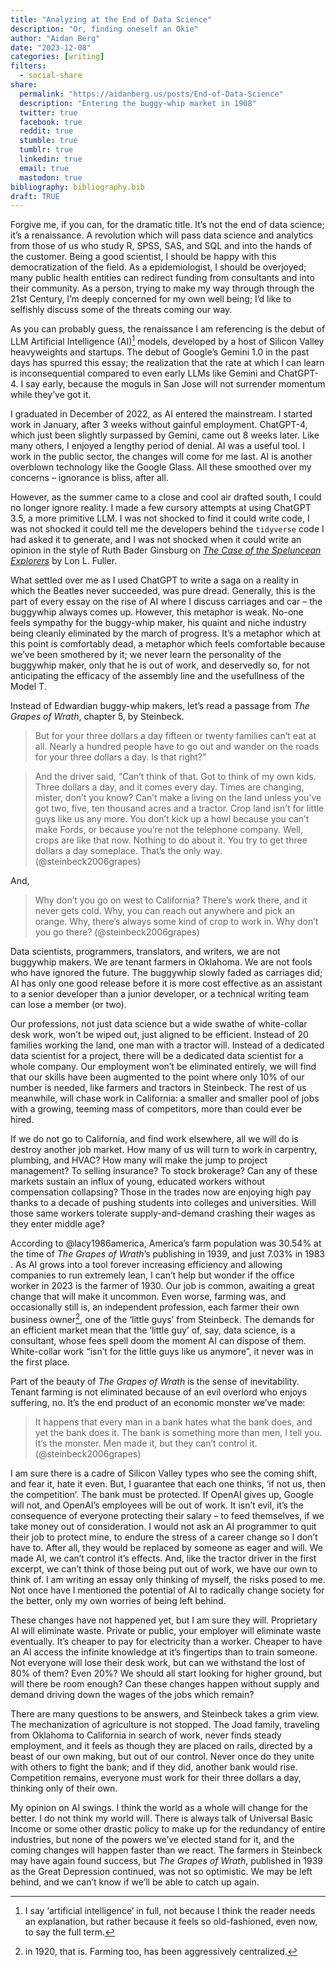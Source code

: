 ```yaml
---
title: "Analyzing at the End of Data Science"
description: "Or, finding oneself an Okie"
author: "Aidan Berg"
date: "2023-12-08"
categories: [writing]
filters:
  - social-share
share:
  permalink: "https://aidanberg.us/posts/End-of-Data-Science"
  description: "Entering the buggy-whip market in 1908"
  twitter: true
  facebook: true
  reddit: true
  stumble: true
  tumblr: true
  linkedin: true
  email: true
  mastodon: true
bibliography: bibliography.bib
draft: TRUE
---
```


Forgive me, if you can, for the dramatic title. It's not the end of data science; it's a renaissance. A revolution which will pass data science and analytics from those of us who study R, SPSS, SAS, and SQL and into the hands of the customer. Being a good scientist, I should be happy with this democratization of the field. As a epidemiologist, I should be overjoyed; many public health entities can redirect funding from consultants and into their community. As a person, trying to make my way through through the 21st Century, I'm deeply concerned for my own well being; I'd like to selfishly discuss some of the threats coming our way.

As you can probably guess, the renaissance I am referencing is the debut of LLM Artificial Intelligence (AI)[^1] models, developed by a host of Silicon Valley heavyweights and startups. The debut of Google's Gemini 1.0 in the past days has spurred this essay; the realization that the rate at which I can learn is inconsequential compared to even early LLMs like Gemini and ChatGPT-4. I say early, because the moguls in San Jose will not surrender momentum while they've got it.

[^1]: I say 'artificial intelligence' in full, not because I think the reader needs an explanation, but rather because it feels so old-fashioned, even now, to say the full term.

I graduated in December of 2022, as AI entered the mainstream. I started work in January, after 3 weeks without gainful employment. ChatGPT-4, which just been slightly surpassed by Gemini, came out 8 weeks later. Like many others, I enjoyed a lengthy period of denial. AI was a useful tool. I work in the public sector, the changes will come for me last. AI is another overblown technology like the Google Glass. All these smoothed over my concerns -- ignorance is bliss, after all.

However, as the summer came to a close and cool air drafted south, I could no longer ignore reality. I made a few cursory attempts at using ChatGPT 3.5, a more primitive LLM. I was not shocked to find it could write code, I was not shocked it could tell me the developers behind the `tidyverse` code I had asked it to generate, and I was not shocked when it could write an opinion in the style of Ruth Bader Ginsburg on [*The Case of the Speluncean Explorers*](https://pennstatelaw.psu.edu/_file/TheCaseOfTheSpelunceanExplorers.pdf) by Lon L. Fuller.

What settled over me as I used ChatGPT to write a saga on a reality in which the Beatles never succeeded, was pure dread. Generally, this is the part of every essay on the rise of AI where I discuss carriages and car -- the buggywhip always comes up. However, this metaphor is weak. No-one feels sympathy for the buggy-whip maker, his quaint and niche industry being cleanly eliminated by the march of progress. It's a metaphor which at this point is comfortably dead, a metaphor which feels comfortable because we've been smothered by it; we never learn the personality of the buggywhip maker, only that he is out of work, and deservedly so, for not anticipating the efficacy of the assembly line and the usefullness of the Model T.

Instead of Edwardian buggy-whip makers, let's read a passage from *The Grapes of Wrath*, chapter 5, by Steinbeck.

> But for your three dollars a day fifteen or twenty families can't eat at all. Nearly a hundred people have to go out and wander on the roads for your three dollars a day. Is that right?"

> And the driver said, "Can't think of that. Got to think of my own kids. Three dollars a day, and it comes every day. Times are changing, mister, don't you know? Can't make a living on the land unless you've got two, five, ten thousand acres and a tractor. Crop land isn't for little guys like us any more. You don't kick up a howl because you can't make Fords, or because you're not the telephone company. Well, crops are like that now. Nothing to do about it. You try to get three dollars a day someplace. That's the only way. (@steinbeck2006grapes)

And,

> Why don't you go on west to California? There's work there, and it never gets cold. Why, you can reach out anywhere and pick an orange. Why, there's always some kind of crop to work in. Why don't you go there? (@steinbeck2006grapes)

Data scientists, programmers, translators, and writers, we are not buggywhip makers. We are tenant farmers in Oklahoma. We are not fools who have ignored the future. The buggywhip slowly faded as carriages did; AI has only one good release before it is more cost effective as an assistant to a senior developer than a junior developer, or a technical writing team can lose a member (or two).

Our professions, not just data science but a wide swathe of white-collar desk work, won't be wiped out, just aligned to be efficient. Instead of 20 families working the land, one man with a tractor will. Instead of a dedicated data scientist for a project, there will be a dedicated data scientist for a whole company. Our employment won't be eliminated entirely, we will find that our skills have been augmented to the point where only 10% of our number is needed, like farmers and tractors in Steinbeck. The rest of us meanwhile, will chase work in California: a smaller and smaller pool of jobs with a growing, teeming mass of competitors, more than could ever be hired.

If we do not go to California, and find work elsewhere, all we will do is destroy another job market. How many of us will turn to work in carpentry, plumbing, and HVAC? How many will make the jump to project management? To selling insurance? To stock brokerage? Can any of these markets sustain an influx of young, educated workers without compensation collapsing? Those in the trades now are enjoying high pay thanks to a decade of pushing students into colleges and universities. Will those same workers tolerate supply-and-demand crashing their wages as they enter middle age?

According to @lacy1986america, America's farm population was 30.54% at the time of *The Grapes of Wrath*'s publishing in 1939, and just 7.03% in 1983 . As AI grows into a tool forever increasing efficiency and allowing companies to run extremely lean, I can't help but wonder if the office worker in 2023 is the farmer of 1930. Our job is common, awaiting a great change that will make it uncommon. Even worse, farming was, and occasionally still is, an independent profession, each farmer their own business owner[^3], one of the 'little guys' from Steinbeck. The demands for an efficient market mean that the 'little guy' of, say, data science, is a consultant, whose fees spell doom the moment AI can dispose of them. White-collar work "isn't for the little guys like us anymore", it never was in the first place.

[^3]: in 1920, that is. Farming too, has been aggressively centralized.

Part of the beauty of *The Grapes of Wrath* is the sense of inevitability. Tenant farming is not eliminated because of an evil overlord who enjoys suffering, no. It's the end product of an economic monster we've made:

> It happens that every man in a bank hates what the bank does, and yet the bank does it. The bank is something more than men, I tell you. It's the monster. Men made it, but they can't control it. (@steinbeck2006grapes)

I am sure there is a cadre of Silicon Valley types who see the coming shift, and fear it, hate it even. But, I guarantee that each one thinks, 'if not us, then the competition'. The bank must be protected. If OpenAI gives up, Google will not, and OpenAI's employees will be out of work. It isn't evil, it's the consequence of everyone protecting their salary -- to feed themselves, if we take money out of consideration. I would not ask an AI programmer to quit their job to protect mine, to endure the stress of a career change so I don't have to. After all, they would be replaced by someone as eager and will. We made AI, we can't control it's effects. And, like the tractor driver in the first excerpt, we can't think of those being put out of work, we have our own to think of. I am writing an essay only thinking of myself, the risks posed to me. Not once have I mentioned the potential of AI to radically change society for the better, only my own worries of being left behind.

These changes have not happened yet, but I am sure they will. Proprietary AI will eliminate waste. Private or public, your employer will eliminate waste eventually. It's cheaper to pay for electricity than a worker. Cheaper to have an AI access the infinite knowledge at it's fingertips than to train someone. Not everyone will lose their desk work, but can we withstand the lost of 80% of them? Even 20%? We should all start looking for higher ground, but will there be room enough? Can these changes happen without supply and demand driving down the wages of the jobs which remain? 

There are many questions to be answers, and Steinbeck takes a grim view. The mechanization of agriculture is not stopped. The Joad family, traveling from Oklahoma to California in search of work, never finds steady employment, and it feels as though they are placed on rails, directed by a beast of our own making, but out of our control. Never once do they unite with others to fight the bank; and if they did, another bank would rise. Competition remains, everyone must work for their three dollars a day, thinking only of their own. 

My opinion on AI swings. I think the world as a whole will change for the better. I do not think my world will. There is always talk of Universal Basic Income or some other drastic policy to make up for the redundancy of entire industries, but none of the powers we've elected stand for it, and the coming changes will happen faster than we react. The farmers in Steinbeck may have again found success, but *The Grapes of Wrath*, published in 1939 as the Great Depression continued, was not so optimistic. We may be left behind, and we can't know if we'll be able to catch up again.
